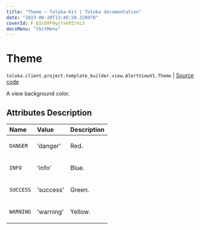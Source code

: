 ```yaml
---
title: "Theme — Toloka-Kit | Toloka documentation"
date: "2023-06-20T13:46:50.328970"
coverId: F_bIcOYF9yjrxkPZrXc3
docsMenu: "tkitMenu"
---
```


# Theme

`toloka.client.project.template_builder.view.AlertViewV1.Theme` | [Source code](https://github.com/Toloka/toloka-kit/blob/v1.2.0/src/client/project/template_builder/view.py#L89)

A view background color.

## Attributes Description

| Name | Value | Description |
| :------| :-----------| :----------| 
`DANGER`|'danger'|<p>Red.</p>
`INFO`|'info'|<p>Blue.</p>
`SUCCESS`|'success'|<p>Green.</p>
`WARNING`|'warning'|<p>Yellow.</p>
